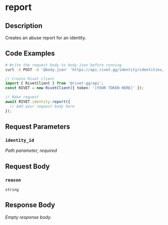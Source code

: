 
# report

## Description

Creates an abuse report for an identity.

## Code Examples

<CodeGroup title='Request' tag='POST' label='https://api.rivet.gg/identity/identities/{identity_id}/report'>

```bash {{ "title": "cURL" }}
# Write the request body to body.json before running
curl -X POST -d '@body.json' 'https://api.rivet.gg/identity/identities/{identity_id}/report'
```

```ts
// Create Rivet client
import { RivetClient } from '@rivet-gg/api';
const RIVET = new RivetClient({ token: '[YOUR TOKEN HERE]' });

// Make request
await RIVET.identity.report({
  // Add your request body here
});
```

</CodeGroup>

## Request Parameters

### `identity_id`

_Path parameter, required_

## Request Body

### `reason`

`string`

## Response Body

_Empty response body._

